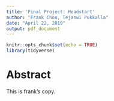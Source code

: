 ```yaml
---
title: 'Final Project: Headstart'
author: "Frank Chou, Tejaswi Pukkalla"
date: "April 22, 2019"
output: pdf_document
---
```


```r
knitr::opts_chunk$set(echo = TRUE)
library(tidyverse)
```


# Abstract
This is frank's copy. 